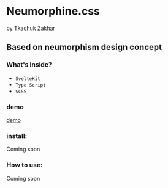 # **Neumorphine.css**

[by Tkachuk Zakhar](https://github.com/imhul)

## Based on neumorphism design concept

### What's inside?

-   `SvelteKit`
-   `Type Script`
-   `SCSS`

### demo

[demo](https://imhul.github.io/neumorphine.css)

### install:

Coming soon

### How to use:

Coming soon

